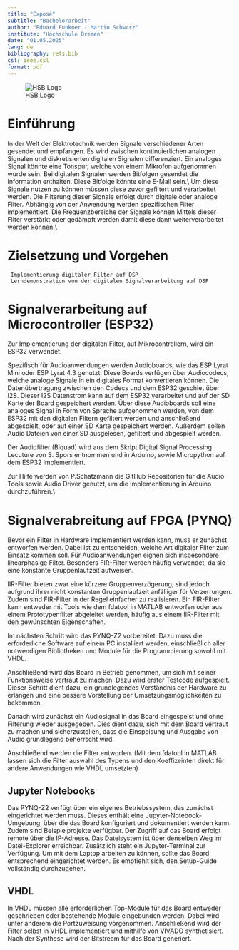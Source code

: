 ```yaml
---
title: "Exposé"
subtitle: "Bachelorarbeit"
author: "Eduard Funkner - Martin Schwarz"
institute: "Hochschule Bremen"
date: "01.05.2025"
lang: de
bibliography: refs.bib
csl: ieee.csl
format: pdf
---
```

![HSB Logo](images/HSB_Logo.png)

# Einführung
In der Welt der Elektrotechnik werden Signale verschiedener Arten gesendet und empfangen. Es wird zwischen kontinuierlichen analogen Signalen und diskretisierten digitalen Signalen differenziert. Ein analoges Signal könnte eine Tonspur, welche von einem Mikrofon aufgenommen wurde sein. Bei digitalen Signalen werden Bitfolgen gesendet die Information enthalten. Diese Bitfolge könnte eine E-Mail sein.\\
Um diese Signale nutzen zu können müssen diese zuvor gefiltert und verarbeitet werden. Die Filterung dieser Signale erfolgt durch digitale oder analoge Filter. Abhängig von der Anwendung werden spezifischen Filter implementiert. Die Frequenzbereiche der Signale können Mittels dieser Filter verstärkt oder gedämpft werden damit diese dann weiterverarbeitet werden können.\\

# Zielsetzung und Vorgehen

     Implementierung digitaler Filter auf DSP
     Lerndemonstration von der digitalen Signalverarbeitung auf DSP

# Signalverarbeitung auf Microcontroller (ESP32)
Zur Implementierung der digitalen Filter, auf Mikrocontrollern, wird ein ESP32 verwendet.

Spezifisch für Audioanwendungen werden Audioboards, wie das ESP Lyrat Mini oder ESP Lyrat 4.3 genutzt. Diese Boards verfügen über Audiocodecs, welche analoge Signale in ein digitales Format konvertieren können. Die Datenübertragung zwischen den Codecs und dem ESP32 geschiet über I2S. Dieser I2S Datenstrom kann auf dem ESP32 verarbeitet und auf der SD Karte der Board gespeichert werden. Über diese Audioboards soll eine analoges Signal in Form von Sprache aufgenommen werden, von dem ESP32 mit den digitalen Filtern gefiltert werden und anschließend abgespielt, oder auf einer SD Karte gespeichert werden. Außerdem sollen Audio Dateien von einer SD ausgelesen, gefiltert und abgespielt werden.

Der Audiofilter (Biquad)  wird aus dem Skript Digital Signal Processing Lecuture von S. Spors entnommen und in Arduino, sowie Micropython auf dem ESP32 implementiert.

Zur Hilfe werden von P.Schatzmann die GitHub Repositorien für die Audio Tools sowie Audio Driver genutzt, um die Implementierung in Arduino durchzuführen.\\

# Signalverabreitung auf FPGA (PYNQ)
Bevor ein Filter in Hardware implementiert werden kann, muss er zunächst entworfen werden. Dabei ist zu entscheiden, welche Art digitaler Filter zum Einsatz kommen soll. Für Audioanwendungen eignen sich insbesondere linearphasige Filter. Besonders FIR-Filter werden häufig verwendet, da sie eine konstante Gruppenlaufzeit aufweisen.

IIR-Filter bieten zwar eine kürzere Gruppenverzögerung, sind jedoch aufgrund ihrer nicht konstanten Gruppenlaufzeit anfälliger für Verzerrungen. Zudem sind FIR-Filter in der Regel einfacher zu realisieren. Ein FIR-Filter kann entweder mit Tools wie dem fdatool in MATLAB entworfen oder aus einem Prototypenfilter abgeleitet werden, häufig aus einem IIR-Filter mit den gewünschten Eigenschaften.

Im nächsten Schritt wird das PYNQ-Z2 vorbereitet. Dazu muss die erforderliche Software auf einem PC installiert werden, einschließlich aller notwendigen Bibliotheken und Module für die Programmierung sowohl mit VHDL.

Anschließend wird das Board in Betrieb genommen, um sich mit seiner Funktionsweise vertraut zu machen. Dazu wird erster Testcode aufgespielt. Dieser Schritt dient dazu, ein grundlegendes Verständnis der Hardware zu erlangen und eine bessere Vorstellung der Umsetzungsmöglichkeiten zu bekommen.

Danach wird zunächst ein Audiosignal in das Board eingespeist und ohne Filterung wieder ausgegeben. Dies dient dazu, sich mit dem Board vertraut zu machen und sicherzustellen, dass die Einspeisung und Ausgabe von Audio grundlegend beherrscht wird.

Anschließend werden die Filter entworfen. (Mit dem fdatool in MATLAB lassen sich die Filter auswahl des Typens und den Koeffizeinten direkt für andere Anwendungen wie VHDL umsetzten)

## Jupyter Notebooks
Das PYNQ-Z2 verfügt über ein eigenes Betriebssystem, das zunächst eingerichtet werden muss. Dieses enthält eine Jupyter-Notebook-Umgebung, über die das Board konfiguriert und dokumentiert werden kann. Zudem sind Beispielprojekte verfügbar. Der Zugriff auf das Board erfolgt remote über die IP-Adresse. Das Dateisystem ist über denselben Weg im Datei-Explorer erreichbar. Zusätzlich steht ein Jupyter-Terminal zur Verfügung. Um mit dem Laptop arbeiten zu können, sollte das Board entsprechend eingerichtet werden. Es empfiehlt sich, den Setup-Guide vollständig durchzugehen.

## VHDL
In VHDL müssen alle erforderlichen Top-Module für das Board entweder geschrieben oder bestehende Module eingebunden werden. Dabei wird unter anderem die Portzuweisung vorgenommen.
Anschließend wird der Filter selbst in VHDL implementiert und mithilfe von VIVADO synthetisiert. Nach der Synthese wird der Bitstream für das Board generiert.
